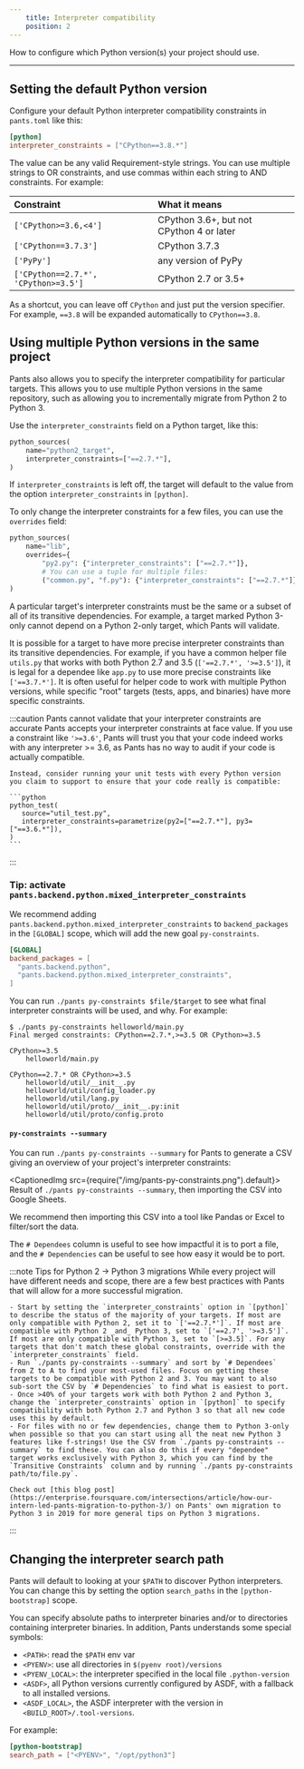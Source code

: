 ```yaml
---
    title: Interpreter compatibility
    position: 2
---
```


How to configure which Python version(s) your project should use.

---

## Setting the default Python version

Configure your default Python interpreter compatibility constraints in `pants.toml` like this:

```toml title="pants.toml"
[python]
interpreter_constraints = ["CPython==3.8.*"]
```

The value can be any valid Requirement-style strings. You can use multiple strings to OR constraints, and use commas within each string to AND constraints. For example:

| Constraint                           | What it means                            |
| :----------------------------------- | :--------------------------------------- |
| `['CPython>=3.6,<4']`                | CPython 3.6+, but not CPython 4 or later |
| `['CPython==3.7.3']`                 | CPython 3.7.3                            |
| `['PyPy']`                           | any version of PyPy                      |
| `['CPython==2.7.*', 'CPython>=3.5']` | CPython 2.7 or 3.5+                      |

As a shortcut, you can leave off `CPython` and just put the version specifier. For example, `==3.8` will be expanded automatically to `CPython==3.8`.

## Using multiple Python versions in the same project

Pants also allows you to specify the interpreter compatibility for particular targets. This allows you to use multiple Python versions in the same repository, such as allowing you to incrementally migrate from Python 2 to Python 3.

Use the `interpreter_constraints` field on a Python target, like this:

```python title="BUILD"
python_sources(
    name="python2_target",
    interpreter_constraints=["==2.7.*"],
)
```

If `interpreter_constraints` is left off, the target will default to the value from the option `interpreter_constraints` in `[python]`.

To only change the interpreter constraints for a few files, you can use the `overrides` field:

```python title="BUILD"
python_sources(
    name="lib",
    overrides={
        "py2.py": {"interpreter_constraints": ["==2.7.*"]},
        # You can use a tuple for multiple files:
        ("common.py", "f.py"): {"interpreter_constraints": ["==2.7.*"]},
)
```

A particular target's interpreter constraints must be the same or a subset of all of its
transitive dependencies. For example, a target marked Python 3-only cannot depend on a
Python 2-only target, which Pants will validate.

It is possible for a target to have more precise interpreter constraints than its transitive
dependencies. For example, if you have a common helper file `utils.py` that works with both
Python 2.7 and 3.5 (`['==2.7.*', '>=3.5']`), it is legal for a dependee like `app.py` to use more
precise constraints like `['==3.7.*']`. It is often useful for helper code to work with multiple
Python versions, while specific "root" targets (tests, apps, and binaries) have more specific
constraints.

:::caution Pants cannot validate that your interpreter constraints are accurate
    Pants accepts your interpreter constraints at face value. If you use a constraint like `'>=3.6'`, Pants will trust you that your code indeed works with any interpreter >= 3.6, as Pants has no way to audit if your code is actually compatible.

    Instead, consider running your unit tests with every Python version you claim to support to ensure that your code really is compatible:

    ```python
    python_test(
       source="util_test.py",
       interpreter_constraints=parametrize(py2=["==2.7.*"], py3=["==3.6.*"]),
    )
    ```
:::

### Tip: activate `pants.backend.python.mixed_interpreter_constraints`

We recommend adding `pants.backend.python.mixed_interpreter_constraints` to `backend_packages` in the `[GLOBAL]` scope, which will add the new goal `py-constraints`.

```toml title="pants.toml"
[GLOBAL]
backend_packages = [
  "pants.backend.python",
  "pants.backend.python.mixed_interpreter_constraints",
]
```

You can run `./pants py-constraints $file/$target` to see what final interpreter constraints will be used, and why. For example:

```
$ ./pants py-constraints helloworld/main.py
Final merged constraints: CPython==2.7.*,>=3.5 OR CPython>=3.5

CPython>=3.5
    helloworld/main.py

CPython==2.7.* OR CPython>=3.5
    helloworld/util/__init__.py
    helloworld/util/config_loader.py
    helloworld/util/lang.py
    helloworld/util/proto/__init__.py:init
    helloworld/util/proto/config.proto
```

#### `py-constraints --summary`

You can run `./pants py-constraints --summary` for Pants to generate a CSV giving an overview of your project's interpreter constraints:

<CaptionedImg src={require("/img/pants-py-constraints.png").default}>
  Result of `./pants py-constraints --summary`, then importing the CSV into
  Google Sheets.
</CaptionedImg>

We recommend then importing this CSV into a tool like Pandas or Excel to filter/sort the data.

The `# Dependees` column is useful to see how impactful it is to port a file, and the `# Dependencies` can be useful to see how easy it would be to port.

:::note Tips for Python 2 -> Python 3 migrations
    While every project will have different needs and scope, there are a few best practices with Pants that will allow for a more successful migration.

    - Start by setting the `interpreter_constraints` option in `[python]` to describe the status of the majority of your targets. If most are only compatible with Python 2, set it to `['==2.7.*']`. If most are compatible with Python 2 _and_ Python 3, set to `['==2.7', '>=3.5']`. If most are only compatible with Python 3, set to `[>=3.5]`. For any targets that don't match these global constraints, override with the `interpreter_constraints` field.
    - Run `./pants py-constraints --summary` and sort by `# Dependees` from Z to A to find your most-used files. Focus on getting these targets to be compatible with Python 2 and 3. You may want to also sub-sort the CSV by `# Dependencies` to find what is easiest to port.
    - Once >40% of your targets work with both Python 2 and Python 3, change the `interpreter_constraints` option in `[python]` to specify compatibility with both Python 2.7 and Python 3 so that all new code uses this by default.
    - For files with no or few dependencies, change them to Python 3-only when possible so that you can start using all the neat new Python 3 features like f-strings! Use the CSV from `./pants py-constraints --summary` to find these. You can also do this if every "dependee" target works exclusively with Python 3, which you can find by the `Transitive Constraints` column and by running `./pants py-constraints path/to/file.py`.

    Check out [this blog post](https://enterprise.foursquare.com/intersections/article/how-our-intern-led-pants-migration-to-python-3/) on Pants' own migration to Python 3 in 2019 for more general tips on Python 3 migrations.
:::

## Changing the interpreter search path

Pants will default to looking at your `$PATH` to discover Python interpreters. You can change this by setting the option `search_paths` in the `[python-bootstrap]` scope.

You can specify absolute paths to interpreter binaries and/or to directories containing interpreter binaries. In addition, Pants understands some special symbols:

- `<PATH>`: read the `$PATH` env var
- `<PYENV>`: use all directories in `$(pyenv root)/versions`
- `<PYENV_LOCAL>`: the interpreter specified in the local file `.python-version`
- `<ASDF>`, all Python versions currently configured by ASDF, with a fallback to all installed versions.
- `<ASDF_LOCAL>`, the ASDF interpreter with the version in `<BUILD_ROOT>/.tool-versions`.

For example:

```toml title="pants.toml"
[python-bootstrap]
search_path = ["<PYENV>", "/opt/python3"]
```

